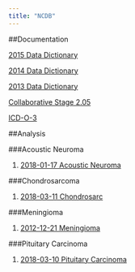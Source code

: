 ---
title: "NCDB"
---




##Documentation

[2015 Data Dictionary](../2015_PUF_Data_Dictionary.pdf)

[2014 Data Dictionary](../2014_PUF_Data_Dictionary.pdf)

[2013 Data Dictionary](../2013_PUF_Data_Dictionary.pdf)

[Collaborative Stage 2.05](https://cancerstaging.org/cstage/schema/Pages/version0205.aspx)

[ICD-O-3](../ICD-O-3.pdf)

##Analysis

###Acoustic Neuroma

1. [2018-01-17 Acoustic Neuroma](../20180127_AN_2015.nb.html)

###Chondrosarcoma

1. [2018-03-11 Chondrosarc](../20180311_chondrosarcoma_b_2015.nb.html)  


###Meningioma

1. [2012-12-21 Meningioma](../20171221_Meningioma_2015.nb.html)

###Pituitary Carcinoma

1. [2018-03-10 Pituitary Carcinoma](../20180310_pit_ca.nb.html)
